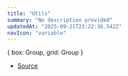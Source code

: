 ```yaml
---
title: "Utils"
summary: "No description provided"
updatedAt: "2025-09-21T23:22:36.542Z"
navIcon: "variable"
---
```



\{
  box: Group,
  grid: Group
}

- [Source](https://github.com/NMMTY/LazyCanvas/blob/ba4be40168e49b0348ae523995fc10eec8149d6c/packages/lazycanvas/src/helpers/Utlis.ts#L4)